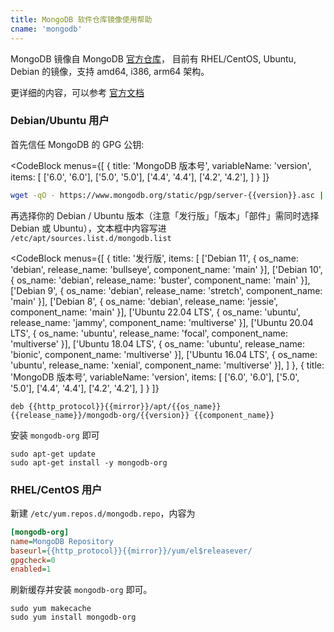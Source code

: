 ```yaml
---
title: MongoDB 软件仓库镜像使用帮助
cname: 'mongodb'
---
```


MongoDB 镜像自 MongoDB [官方仓库](https://repo.mongodb.org/)， 目前有 RHEL/CentOS, Ubuntu, Debian 的镜像，支持 amd64, i386, arm64 架构。

更详细的内容，可以参考 [官方文档](https://docs.mongodb.org/master/administration/install-on-linux/)

### Debian/Ubuntu 用户

首先信任 MongoDB 的 GPG 公钥:

<CodeBlock
  menus={[
    {
      title: 'MongoDB 版本号',
      variableName: 'version',
      items: [
        ['6.0', '6.0'],
        ['5.0', '5.0'],
        ['4.4', '4.4'],
        ['4.2', '4.2'],
      ]
    }
  ]}
>

```bash
wget -qO - https://www.mongodb.org/static/pgp/server-{{version}}.asc | sudo apt-key add -
```

</CodeBlock>

再选择你的 Debian / Ubuntu 版本（注意「发行版」「版本」「部件」需同时选择 Debian 或 Ubuntu），文本框中内容写进 `/etc/apt/sources.list.d/mongodb.list`

<CodeBlock
  menus={[
    {
      title: '发行版',
      items: [
        ['Debian 11', { os_name: 'debian', release_name: 'bullseye', component_name: 'main' }],
        ['Debian 10', { os_name: 'debian', release_name: 'buster', component_name: 'main' }],
        ['Debian 9', { os_name: 'debian', release_name: 'stretch', component_name: 'main' }],
        ['Debian 8', { os_name: 'debian', release_name: 'jessie', component_name: 'main' }],
        ['Ubuntu 22.04 LTS', { os_name: 'ubuntu', release_name: 'jammy', component_name: 'multiverse' }],
        ['Ubuntu 20.04 LTS', { os_name: 'ubuntu', release_name: 'focal', component_name: 'multiverse' }],
        ['Ubuntu 18.04 LTS', { os_name: 'ubuntu', release_name: 'bionic', component_name: 'multiverse' }],
        ['Ubuntu 16.04 LTS', { os_name: 'ubuntu', release_name: 'xenial', component_name: 'multiverse' }],
      ]
    },
    {
      title: 'MongoDB 版本号',
      variableName: 'version',
      items: [
        ['6.0', '6.0'],
        ['5.0', '5.0'],
        ['4.4', '4.4'],
        ['4.2', '4.2'],
      ]
    }
  ]}
>

```properties
deb {{http_protocol}}{{mirror}}/apt/{{os_name}} {{release_name}}/mongodb-org/{{version}} {{component_name}}
```

</CodeBlock>

安装 `mongodb-org` 即可

```
sudo apt-get update
sudo apt-get install -y mongodb-org
```

### RHEL/CentOS 用户


新建 `/etc/yum.repos.d/mongodb.repo`，内容为

<CodeBlock>

```ini
[mongodb-org]
name=MongoDB Repository
baseurl={{http_protocol}}{{mirror}}/yum/el$releasever/
gpgcheck=0
enabled=1
```

</CodeBlock>

刷新缓存并安装 `mongodb-org` 即可。

```
sudo yum makecache
sudo yum install mongodb-org
```

